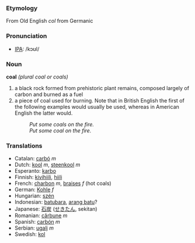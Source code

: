 ===Etymology===
From Old English ''col'' from Germanic

=== Pronunciation ===
*[[w:IPA|IPA]]: /kɔʊl/

=== Noun ===
'''coal''' ''(plural coal or coals)''
#a black rock formed from prehistoric plant remains, composed largely of carbon and burned as a fuel
#a piece of coal used for burning. Note that in British English the first of the following examples would usually be used, whereas in American English the latter would.
#:''Put some coals on the fire.''
#:''Put some coal on the fire.'' 

=== Translations ===
*Catalan: [[carbó]] ''m''
*Dutch: [[kool]] ''m'', [[steenkool]] ''m''
*Esperanto: [[karbo]]
*Finnish: [[kivihiili]], [[hiili]]
*French: [[charbon]] ''m'', [[braises]] ''f'' (hot coals)
*German: [[Kohle]] ''f''
*Hungarian: [[szén]]
*Indonesian: [[batubara]], [[arang batu]]?
*Japanese: [[石炭]] ([[せきたん]], sekitan)
*Romanian: [[cărbune]] ''m''
*Spanish: [[carbón]] ''m''
*Serbian: [[ugalj]] ''m''
*Swedish: [[kol]]